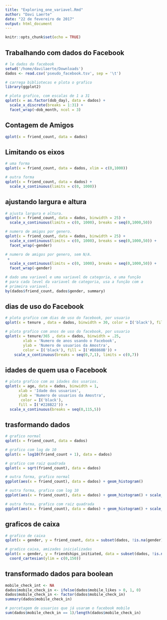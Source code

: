 ```yaml
---
title: "Exploring_one_variavel.Rmd"
author: "Davi Laerte"
date: "22 de fevereiro de 2017"
output: html_document
---
```


```r
knitr::opts_chunk$set(echo = TRUE)
```

## Trabalhando com dados do Facebook


```r
# le dados do facebook
setwd('/home/davilaerte/Downloads')
dados <- read.csv('pseudo_facebook.tsv', sep = '\t')

# carrega bibliotecas e plota o grafico
library(ggplot2)

# plota grafico, com escalas de 1 a 31
qplot(x = as.factor(dob_day), data = dados) +
  scale_x_discrete(breaks = 1:31) +
  facet_wrap(~dob_month, ncol = 3)

```

## Contagem de Amigos

```r

qplot(x = friend_count, data = dados)

```

## Limitando os eixos

```r
# uma forma
qplot(x = friend_count, data = dados, xlim = c(0,1000))

# outra forma
qplot(x = friend_count, data = dados) +
  scale_x_continuous(limits = c(0, 1000))

```

## ajustando largura e altura

```r
# ajusta largura e altura.
qplot(x = friend_count, data = dados, binwidth = 25) +
  scale_x_continuous(limits = c(0, 1000), breaks = seq(0,1000,50))

# numero de amigos por genero.
qplot(x = friend_count, data = dados, binwidth = 25) +
  scale_x_continuous(limits = c(0, 1000), breaks = seq(0,1000,50)) +
  facet_wrap(~gender)

# numero de amigos por genero, sem N/A.
 +
  scale_x_continuous(limits = c(0, 1000), breaks = seq(0,1000,50)) +
  facet_wrap(~gender)

# dado uma variavel e uma variavel de categoria, e uma função
# para cada level da variavel de categoria, usa a função com a
# primeira variavel.
by(dados$friend_count, dados$gender, summary)

```


## dias de uso do Facebook

```r
# plota grafico com dias de uso do facebook, por usuario
qplot(x = tenure , data = dados, binwidth = 30, color = I('black'), fill = I('#099DD9'))

# plota grafico com anos de uso do facebook, por usuario
qplot(x = tenure/365 , data = dados, binwidth = .25,
        xlab = 'Numero de anos usando o Facebook',
        ylab = 'Numero de usuarios da Amostra',
        color = I('black'), fill = I('#B8860B')) +
    scale_x_continuous(breaks = seq(0,7,1), limits = c(0,7))

```

## idades de quem usa o Facebook

```r
# plota grafico com as idades dos usarios.
qplot(x = age, data = dados, binwidth = 1,
      xlab = 'Idade dos usuarios',
      ylab = 'Numero de usuarios da Amostra',
       color = I('black'),
      fill = I('#228B22')) +
  scale_x_continuous(breaks = seq(0,115,5))
```

## trasformando dados

```r
# grafico normal
qplot(x = friend_count, data = dados)

# grafico com log de 10
qplot(x = log10(friend_count + 1), data = dados)

# grafico com raiz quadrada
qplot(x = sqrt(friend_count), data = dados)

# outra forma, grafico normal
ggplot(aes(x = friend_count), data = dados) + geom_histogram()

# outra forma, grafico com log 10
ggplot(aes(x = friend_count), data = dados) + geom_histogram() + scale_x_log10()

# outra forma, grafico com raiz quadrada
ggplot(aes(x = friend_count), data = dados) + geom_histogram() + scale_x_sqrt()
```


## graficos de caixa

```r
# grafico de caixa
qplot(x = gender, y = friend_count, data = subset(dados, !is.na(gender), geom = 'boxplot'))

# gradico caixa, amizades inicializadas
qplot(x = gender, y = friendships_initiated, data = subset(dados, !is.na(gender), geom = 'boxplot')) + 
  coord_cartesian(ylim = c(0,150))

```

## transformado dados para boolean

```r
mobile_check_int <- NA
dados$mobile_check_in <- ifelse(dados$mobile_likes > 0, 1, 0)
dados$mobile_check_in <- factor(dados$mobile_check_in)
summary(dados$mobile_check_in)

# porcetagem de usuarios que já usaram o facebook mobile
sum(dados$mobile_check_in == 1)/length(dados$mobile_check_in)
```

